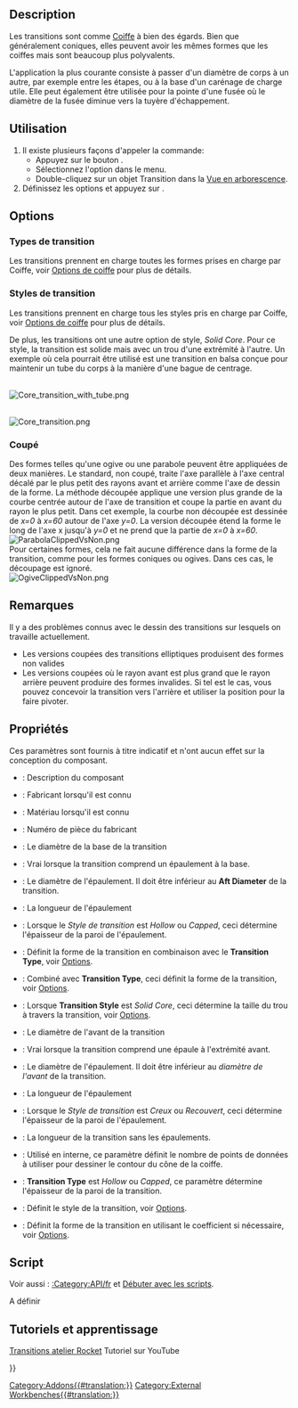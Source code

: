 <languages/>

{{Docnav/fr
|[[Rocket_NoseCone/fr|Coiffe]]
|[[Rocket_BodyTube/fr|Tube du corps]]
|[[Rocket_Workbench/fr|Atelier Rocket]]
|IconL=Rocket_NoseCone.svg
|IconR=Rocket_BodyTube.svg
|IconC=RocketWorkbench.svg
}}

{{GuiCommand/fr
|Name=Rocket Transition
|Name/fr=Rocket Transition
|MenuLocation=Rocket → Transition
|Workbenches=[[Rocket_Workbench/fr|Rocket]]
|Version=0.19
}}

== Description ==

Les transitions sont comme [[Rocket_NoseCone/fr|Coiffe]] à bien des égards. Bien que généralement coniques, elles peuvent avoir les mêmes formes que les coiffes mais sont beaucoup plus polyvalents.

L'application la plus courante consiste à passer d'un diamètre de corps à un autre, par exemple entre les étapes, ou à la base d'un carénage de charge utile. Elle peut également être utilisée pour la pointe d'une fusée où le diamètre de la fusée diminue vers la tuyère d'échappement.

<span id="Usage"></span>
== Utilisation ==

# Il existe plusieurs façons d'appeler la commande:
#* Appuyez sur le bouton {{Button|[[Image:Rocket_Transition.svg|16px]] [[Rocket_Transition/fr|Transition]]}}.
#* Sélectionnez l'option {{MenuCommand|Rocket  → [[Image:Rocket_Transition.svg|16px]] Transition}} dans le menu.
#* Double-cliquez sur un objet Transition dans la [[Tree_view/fr|Vue en arborescence]].
# Définissez les options et appuyez sur {{Button|OK}}.

== Options ==

<span id="Transition_Types"></span>
=== Types de transition ===

Les transitions prennent en charge toutes les formes prises en charge par Coiffe, voir [[Rocket_NoseCone/fr#Options|Options de coiffe]] pour plus de détails.

<span id="Transition_Styles"></span>
=== Styles de transition ===

Les transitions prennent en charge tous les styles pris en charge par Coiffe, voir [[Rocket_NoseCone/fr#Options|Options de coiffe]] pour plus de détails.

De plus, les transitions ont une autre option de style, ''Solid Core''. Pour ce style, la transition est solide mais avec un trou d'une extrémité à l'autre. Un exemple où cela pourrait être utilisé est une transition en balsa conçue pour maintenir un tube du corps à la manière d'une bague de centrage.

<br>
[[File:Core_transition_with_tube.png]]
{{Caption|Transition avec épaulement arrière tenant un tube du corps}}

<br>
[[File:Core_transition.png]]
{{Caption|Transition avec épaulement arrière montrant le noyau interne}}

<span id="Clipped"></span>
=== Coupé ===

Des formes telles qu'une ogive ou une parabole peuvent être appliquées de deux manières. Le standard, non coupé, traite l'axe parallèle à l'axe central décalé par le plus petit des rayons avant et arrière comme l'axe de dessin de la forme. La méthode découpée applique une version plus grande de la courbe centrée autour de l'axe de transition et coupe la partie en avant du rayon le plus petit. Dans cet exemple, la courbe non découpée est dessinée de ''x=0'' à ''x=60'' autour de l'axe ''y=0''. La version découpée étend la forme le long de l'axe x jusqu'à ''y=0'' et ne prend que la partie de ''x=0'' à ''x=60''.<br>

[[File:ParabolaClippedVsNon.png]]
{{Caption|Courbes coupées et non coupées pour une transition parabolique}}<br>

Pour certaines formes, cela ne fait aucune différence dans la forme de la transition, comme pour les formes coniques ou ogives. Dans ces cas, le découpage est ignoré.<br>

[[File:OgiveClippedVsNon.png]]
{{Caption|Courbes coupées et non coupées pour une transition en ogive}}<br>

<span id="Notes"></span>
== Remarques ==

Il y a des problèmes connus avec le dessin des transitions sur lesquels on travaille actuellement.
* Les versions coupées des transitions elliptiques produisent des formes non valides
* Les versions coupées où le rayon avant est plus grand que le rayon arrière peuvent produire des formes invalides. Si tel est le cas, vous pouvez concevoir la transition vers l'arrière et utiliser la position pour la faire pivoter.

<span id="Properties"></span>
== Propriétés ==

{{TitleProperty|Rocket Component}}

Ces paramètres sont fournis à titre indicatif et n'ont aucun effet sur la conception du composant.

* {{PropertyData|Description}} : Description du composant
* {{PropertyData|Manufacturer}} : Fabricant lorsqu'il est connu
* {{PropertyData|Material}} : Matériau lorsqu'il est connu
* {{PropertyData|Part Number}} : Numéro de pièce du fabricant

{{TitleProperty|Transition}}

* {{PropertyData|Aft Diameter}} : Le diamètre de la base de la transition
* {{PropertyData|Aft Shoulder}} : Vrai lorsque la transition comprend un épaulement à la base.
* {{PropertyData|Aft Shoulder Diameter}} : Le diamètre de l'épaulement. Il doit être inférieur au '''Aft Diameter''' de la transition.
* {{PropertyData|Aft Shoulder Length}} : La longueur de l'épaulement
* {{PropertyData|Aft Shoulder Thickness}} : Lorsque le ''Style de transition'' est ''Hollow'' ou ''Capped'', ceci détermine l'épaisseur de la paroi de l'épaulement.
* {{PropertyData|Clipped}} : Définit la forme de la transition en combinaison avec le '''Transition Type''', voir [[#Options|Options]].
* {{PropertyData|Coefficient}} : Combiné avec '''Transition Type''', ceci définit la forme de la transition, voir [[#Options|Options]].
* {{PropertyData|Core Diameter}} : Lorsque '''Transition Style''' est ''Solid Core'', ceci détermine la taille du trou à travers la transition, voir [[#Options|Options]].
* {{PropertyData|Fore Diameter}} : Le diamètre de l'avant de la transition
* {{PropertyData|Fore Shoulder}} : Vrai lorsque la transition comprend une épaule à l'extrémité avant.
* {{PropertyData|Fore Shoulder Diameter}} : Le diamètre de l'épaulement. Il doit être inférieur au ''diamètre de l'avant'' de la transition.
* {{PropertyData|Fore Shoulder Length}} : La longueur de l'épaulement
* {{PropertyData|Fore Shoulder Thickness}} : Lorsque le ''Style de transition'' est ''Creux'' ou ''Recouvert'', ceci détermine l'épaisseur de la paroi de l'épaulement.
* {{PropertyData|Length}} : La longueur de la transition sans les épaulements.
* {{PropertyData|Resolution}} : Utilisé en interne, ce paramètre définit le nombre de points de données à utiliser pour dessiner le contour du cône de la coiffe.
* {{PropertyData|Thickness}} : '''Transition Type''' est ''Hollow'' ou ''Capped'', ce paramètre détermine l'épaisseur de la paroi de la transition.
* {{PropertyData|Transition Style}} : Définit le style de la transition, voir [[#Options|Options]].
* {{PropertyData|Transition Type}} : Définit la forme de la transition en utilisant le coefficient si nécessaire, voir [[#Options|Options]].

<span id="Scripting"></span>
==Script==

Voir aussi : [[:Category:API/fr]] et [[FreeCAD_Scripting_Basics/fr|Débuter avec les scripts]].

A définir

<span id="Tutorials_and_Learning"></span>
== Tutoriels et apprentissage ==

[https://youtu.be/O5Ze4MYAHNA Transitions atelier Rocket] Tutoriel sur YouTube


{{Docnav/fr
|[[Rocket_NoseCone/fr|Coiffe]]
|[[Rocket_BodyTube/fr|Tube du corps]]
|[[Rocket_Workbench/fr|Atelier Rocket]]
|IconL=Rocket_NoseCone.svg
|IconR=Rocket_BodyTube.svg
|IconC=RocketWorkbench.svg
}}

{{Userdocnavi{{#translation:}}}}
[[Category:Addons{{#translation:}}]]
[[Category:External Workbenches{{#translation:}}]]